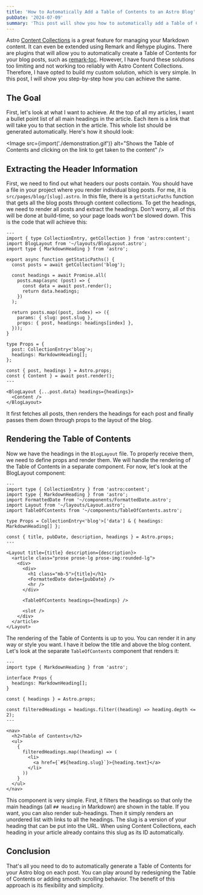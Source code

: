 ```yaml
---
title: 'How to Automatically Add a Table of Contents to an Astro Blog'
pubDate: '2024-07-09'
summary: 'This post will show you how to automatically add a Table of Contents to an Astro blog that uses the Content Collections feature.'
---
```



Astro [Content Collections](https://docs.astro.build/en/guides/content-collections/) is a great feature for managing your Markdown content. It can even be extended using Remark and Rehype plugins. There are plugins that will allow you to automatically create a Table of Contents for your blog posts, such as [remark-toc](https://github.com/remarkjs/remark-toc). However, I have found these solutions too limiting and not working too reliably with Astro Content Collections. Therefore, I have opted to build my custom solution, which is very simple. In this post, I will show you step-by-step how you can achieve the same.

## The Goal

First, let's look at what I want to achieve. At the top of all my articles, I want a bullet point list of all main headings in the article. Each item is a link that will take you to that section in the article. This whole list should be generated automatically. Here's how it should look:

<Image src={import('./demonstration.gif')} alt="Shows the Table of Contents and clicking on the link to get taken to the content" />

## Extracting the Header Information

First, we need to find out what headers our posts contain. You should have a file in your project where you render individual blog posts. For me, it is `src/pages/blog/[slug].astro`. In this file, there is a `getStaticPaths` function that gets all the blog posts through content collections. To get the headings, we need to render all posts and extract the headings. Don't worry, all of this will be done at build-time, so your page loads won't be slowed down. This is the code that will achieve this:

```astro
---
import { type CollectionEntry, getCollection } from 'astro:content';
import BlogLayout from '~/layouts/BlogLayout.astro';
import type { MarkdownHeading } from 'astro';

export async function getStaticPaths() {
  const posts = await getCollection('blog');

  const headings = await Promise.all(
    posts.map(async (post) => {
      const data = await post.render();
      return data.headings;
    })
  );

  return posts.map((post, index) => ({
    params: { slug: post.slug },
    props: { post, headings: headings[index] },
  }));
}

type Props = {
  post: CollectionEntry<'blog'>;
  headings: MarkdownHeading[];
};

const { post, headings } = Astro.props;
const { Content } = await post.render();
---

<BlogLayout {...post.data} headings={headings}>
  <Content />
</BlogLayout>
```

It first fetches all posts, then renders the headings for each post and finally passes them down through props to the layout of the blog.

## Rendering the Table of Contents

Now we have the headings in the `BlogLayout` file. To properly receive them, we need to define props and render them. We will handle the rendering of the Table of Contents in a separate component. For now, let's look at the BlogLayout component:

```astro
---
import type { CollectionEntry } from 'astro:content';
import type { MarkdownHeading } from 'astro';
import FormattedDate from '~/components/FormattedDate.astro';
import Layout from '~/layouts/Layout.astro';
import TableOfContents from '~/components/TableOfContents.astro';

type Props = CollectionEntry<'blog'>['data'] & { headings: MarkdownHeading[] };

const { title, pubDate, description, headings } = Astro.props;
---

<Layout title={title} description={description}>
  <article class="prose prose-lg prose-img:rounded-lg">
    <div>
      <div>
        <h1 class="mb-5">{title}</h1>
        <FormattedDate date={pubDate} />
        <hr />
      </div>

      <TableOfContents headings={headings} />

      <slot />
    </div>
  </article>
</Layout>
```

The rendering of the Table of Contents is up to you. You can render it in any way or style you want. I have it below the title and above the blog content. Let's look at the separate `TableOfContents` component that renders it:

```astro
---
import type { MarkdownHeading } from 'astro';

interface Props {
  headings: MarkdownHeading[];
}

const { headings } = Astro.props;

const filteredHeadings = headings.filter((heading) => heading.depth <= 2);
---

<nav>
  <h2>Table of Contents</h2>
  <ul>
    {
      filteredHeadings.map((heading) => (
        <li>
          <a href={`#${heading.slug}`}>{heading.text}</a>
        </li>
      ))
    }
  </ul>
</nav>
```

This component is very simple. First, it filters the headings so that only the main headings (all `## Heading` in Markdown) are shown in the table. If you want, you can also render sub-headings. Then it simply renders an unordered list with links to all the headings. The slug is a version of your heading that can be put into the URL. When using Content Collections, each heading in your article already contains this slug as its ID automatically.

## Conclusion

That's all you need to do to automatically generate a Table of Contents for your Astro blog on each post. You can play around by redesigning the Table of Contents or adding smooth scrolling behavior. The benefit of this approach is its flexibility and simplicity.